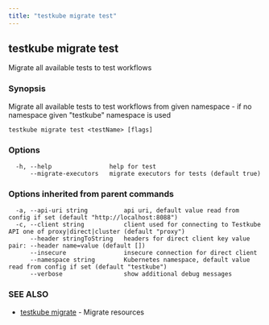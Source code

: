 ```yaml
---
title: "testkube migrate test"
---
```



<LegacyWarning />

## testkube migrate test

Migrate all available tests to test workflows

### Synopsis

Migrate all available tests to test workflows from given namespace - if no namespace given "testkube" namespace is used

```
testkube migrate test <testName> [flags]
```

### Options

```
  -h, --help                help for test
      --migrate-executors   migrate executors for tests (default true)
```

### Options inherited from parent commands

```
  -a, --api-uri string          api uri, default value read from config if set (default "http://localhost:8088")
  -c, --client string           client used for connecting to Testkube API one of proxy|direct|cluster (default "proxy")
      --header stringToString   headers for direct client key value pair: --header name=value (default [])
      --insecure                insecure connection for direct client
      --namespace string        Kubernetes namespace, default value read from config if set (default "testkube")
      --verbose                 show additional debug messages
```

### SEE ALSO

* [testkube migrate](testkube-migrate.mdx)	 - Migrate resources

